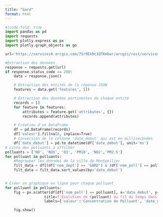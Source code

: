 ```yaml
---
title: "Gard"
format: html
---
```

```python
#|code-fold: true
import pandas as pd
import requests
import plotly.express as px
import plotly.graph_objects as go

url='https://services9.arcgis.com/7Sr9Ek9c1QTKmbwr/arcgis/rest/services/mesures_occitanie_annuelle_poll_princ/FeatureServer/0/query?where=1%3D1&outFields=nom_dept,nom_com,insee_com,nom_station,nom_poll,valeur,unite,date_debut,x_l93,y_l93&outSR=4326&f=json'

#Extraction des données
response = requests.get(url)
if response.status_code == 200:
    data = response.json()

    # Extraction des entités de la réponse JSON
    features = data.get('features', [])

    # Extraction des données pertinentes de chaque entité
    records = []
    for feature in features:
        attributes = feature.get('attributes', {})
        records.append(attributes)

    # Création d'un DataFrame
    df = pd.DataFrame(records)
    df['valeur'].fillna(0, inplace=True)
    # Conversion de la colonne 'date_debut' qui est en millisecondes
    df['date_debut'] = pd.to_datetime(df['date_debut'], unit='ms')
# Liste des polluants à afficher
polluants = ['NO', 'NOX', 'O3', 'PM10', 'NO2','PM2.5']
for polluant in polluants:
    #Regrouper les données de la ville de Montpellier
    filt_data = df[(df['nom_dept'] == 'GARD') & (df['nom_poll'] == polluant)]
    filt_data = filt_data.sort_values(by='date_debut')
    

# Créer un graphique en ligne pour chaque polluant
for polluant in polluants:
    fig = px.scatter(df[df['nom_poll'] == polluant], x='date_debut', y='valeur', 
                  title=f'Évolution de {polluant} au fil du temps dans le département du Gard',
                  labels={'valeur':'Concentration de Polluant', 'date_debut': 'Date'})

    fig.show()
```

